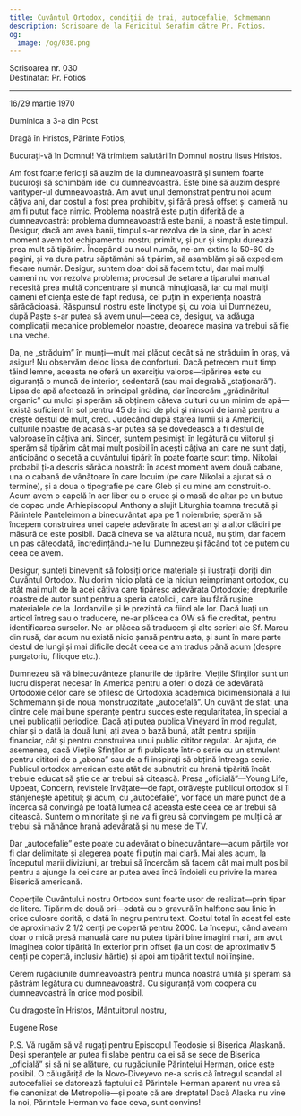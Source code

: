 ```yaml
---
title: Cuvântul Ortodox, condiții de trai, autocefalie, Schmemann
description: Scrisoare de la Fericitul Serafim către Pr. Fotios.
og:
  image: /og/030.png
---
```


<div style={{textAlign:'right', fontFamily:'monospace'}}>Scrisoarea nr. 030</div>
<div style={{textAlign:'left', fontFamily:'monospace'}}>Destinatar: Pr. Fotios</div>

---

16/29 martie 1970

Duminica a 3-a din Post

Dragă în Hristos, Părinte Fotios,

Bucurați-vă în Domnul! Vă trimitem salutări în Domnul nostru Iisus Hristos.

Am fost foarte fericiți să auzim de la dumneavoastră și suntem foarte bucuroși să schimbăm idei cu dumneavoastră. Este bine să auzim despre varityper-ul dumneavoastră. Am avut unul demonstrat pentru noi acum câțiva ani, dar costul a fost prea prohibitiv, și fără presă offset și cameră nu am fi putut face nimic. Problema noastră este puțin diferită de a dumneavoastră: problema dumneavoastră este banii, a noastră este timpul. Desigur, dacă am avea banii, timpul s-ar rezolva de la sine, dar în acest moment avem tot echipamentul nostru primitiv, și pur și simplu durează prea mult să tipărim. Începând cu noul număr, ne-am extins la 50-60 de pagini, și va dura patru săptămâni să tipărim, să asamblăm și să expediem fiecare număr. Desigur, suntem doar doi să facem totul, dar mai mulți oameni nu vor rezolva problema; procesul de setare a tiparului manual necesită prea multă concentrare și muncă minuțioasă, iar cu mai mulți oameni eficiența este de fapt redusă, cel puțin în experiența noastră sărăcăcioasă. Răspunsul nostru este linotype și, cu voia lui Dumnezeu, după Paște s-ar putea să avem unul—ceea ce, desigur, va adăuga complicații mecanice problemelor noastre, deoarece mașina va trebui să fie una veche.

Da, ne „străduim” în munți—mult mai plăcut decât să ne străduim în oraș, vă asigur! Nu observăm deloc lipsa de conforturi. Dacă petrecem mult timp tăind lemne, aceasta ne oferă un exercițiu valoros—tipărirea este cu siguranță o muncă de interior, sedentară (sau mai degrabă „staționară”). Lipsa de apă afectează în principal grădina, dar încercăm „grădinăritul organic” cu mulci și sperăm să obținem câteva culturi cu un minim de apă—există suficient în sol pentru 45 de inci de ploi și ninsori de iarnă pentru a crește destul de mult, cred. Judecând după starea lumii și a Americii, culturile noastre de acasă s-ar putea să se dovedească a fi destul de valoroase în câțiva ani. Sincer, suntem pesimiști în legătură cu viitorul și sperăm să tipărim cât mai mult posibil în acești câțiva ani care ne sunt dați, anticipând o secetă a cuvântului tipărit în poate foarte scurt timp. Nikolai probabil ți-a descris sărăcia noastră: în acest moment avem două cabane, una o cabană de vânătoare în care locuim (pe care Nikolai a ajutat să o termine), și a doua o tipografie pe care Gleb și cu mine am construit-o. Acum avem o capelă în aer liber cu o cruce și o masă de altar pe un butuc de copac unde Arhiepiscopul Anthony a slujit Liturghia toamna trecută și Părintele Panteleimon a binecuvântat apa pe 1 noiembrie; sperăm să începem construirea unei capele adevărate în acest an și a altor clădiri pe măsură ce este posibil. Dacă cineva se va alătura nouă, nu știm, dar facem un pas câteodată, încredințându-ne lui Dumnezeu și făcând tot ce putem cu ceea ce avem.

Desigur, sunteți binevenit să folosiți orice materiale și ilustrații doriți din Cuvântul Ortodox. Nu dorim nicio plată de la niciun reimprimant ortodox, cu atât mai mult de la acei câțiva care tipăresc adevărata Ortodoxie; drepturile noastre de autor sunt pentru a speria catolicii, care iau fără rușine materialele de la Jordanville și le prezintă ca fiind ale lor. Dacă luați un articol întreg sau o traducere, ne-ar plăcea ca OW să fie creditat, pentru identificarea surselor. Ne-ar plăcea să traducem și alte scrieri ale Sf. Marcu din rusă, dar acum nu există nicio șansă pentru asta, și sunt în mare parte destul de lungi și mai dificile decât ceea ce am tradus până acum (despre purgatoriu, filioque etc.).

Dumnezeu să vă binecuvânteze planurile de tipărire. Viețile Sfinților sunt un lucru disperat necesar în America pentru a oferi o doză de adevărată Ortodoxie celor care se ofilesc de Ortodoxia academică bidimensională a lui Schmemann și de noua monstruozitate „autocefală”. Un cuvânt de sfat: una dintre cele mai bune speranțe pentru succes este regularitatea, în special a unei publicații periodice. Dacă ați putea publica Vineyard în mod regulat, chiar și o dată la două luni, ați avea o bază bună, atât pentru sprijin financiar, cât și pentru construirea unui public cititor regulat. Ar ajuta, de asemenea, dacă Viețile Sfinților ar fi publicate într-o serie cu un stimulent pentru cititori de a „abona” sau de a fi inspirați să obțină întreaga serie. Publicul ortodox american este atât de subnutrit cu hrană tipărită încât trebuie educat să știe ce ar trebui să citească. Presa „oficială”—Young Life, Upbeat, Concern, revistele învățate—de fapt, otrăvește publicul ortodox și îi stânjenește apetitul; și acum, cu „autocefalie”, vor face un mare punct de a încerca să convingă pe toată lumea că aceasta este ceea ce ar trebui să citească. Suntem o minoritate și ne va fi greu să convingem pe mulți că ar trebui să mănânce hrană adevărată și nu mese de TV.

Dar „autocefalie” este poate cu adevărat o binecuvântare—acum părțile vor fi clar delimitate și alegerea poate fi puțin mai clară. Mai ales acum, la începutul marii diviziuni, ar trebui să încercăm să facem cât mai mult posibil pentru a ajunge la cei care ar putea avea încă îndoieli cu privire la marea Biserică americană.

Coperțile Cuvântului nostru Ortodox sunt foarte ușor de realizat—prin tipar de litere. Tipărim de două ori—odată cu o gravură în halftone sau linie în orice culoare dorită, o dată în negru pentru text. Costul total în acest fel este de aproximativ 2 1/2 cenți pe copertă pentru 2000. La început, când aveam doar o mică presă manuală care nu putea tipări bine imagini mari, am avut imaginea color tipărită în exterior prin offset (la un cost de aproximativ 5 cenți pe copertă, inclusiv hârtie) și apoi am tipărit textul noi înșine.

Cerem rugăciunile dumneavoastră pentru munca noastră umilă și sperăm să păstrăm legătura cu dumneavoastră. Cu siguranță vom coopera cu dumneavoastră în orice mod posibil.

Cu dragoste în Hristos, Mântuitorul nostru,

Eugene Rose

P.S. Vă rugăm să vă rugați pentru Episcopul Teodosie și Biserica Alaskană. Deși speranțele ar putea fi slabe pentru ca ei să se sece de Biserica „oficială” și să ni se alăture, cu rugăciunile Părintelui Herman, orice este posibil. O călugăriță de la Novo-Diveyevo ne-a scris că întregul scandal al autocefaliei se datorează faptului că Părintele Herman aparent nu vrea să fie canonizat de Metropolie—și poate că are dreptate! Dacă Alaska nu vine la noi, Părintele Herman va face ceva, sunt convins!
